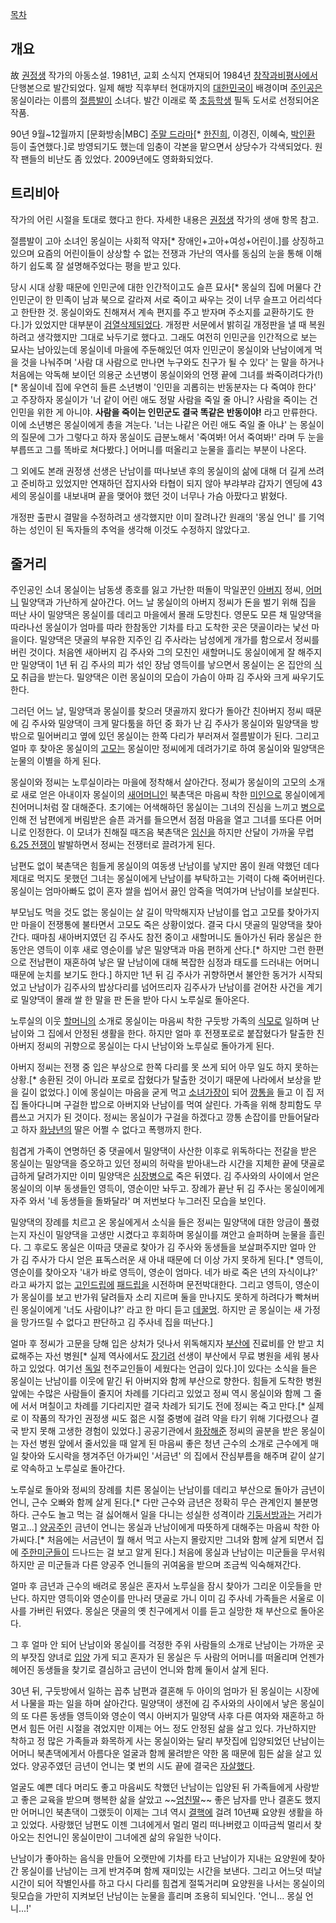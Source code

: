 [[목차]]

== 개요 ==
故 [[권정생]] 작가의 아동소설. 1981년, 교회 소식지 연재되어 1984년 [[창작과비평사]]에서 단행본으로 발간되었다. 일제 해방 직후부터 현대까지의 [[대한민국]]이 배경이며 [[주인공]]은 몽실이라는 이름의 [[절름발이]] 소녀다. 발간 이래로 쭉 [[초등학생]] 필독 도서로 선정되어온 작품.
  
90년 9월~12월까지 [문화방송|MBC] [[주말 드라마]][* [[한진희]], 이경진, 이혜숙, [[박인환]] 등이 출연했다.]로 방영되기도 했는데 임충이 각본을 맡으면서 상당수가 각색되었다. 원작 팬들의 비난도 좀 있었다. 2009년에도 영화화되었다.

== 트리비아 ==
작가의 어린 시절을 토대로 했다고 한다. 자세한 내용은 [[권정생]] 작가의 생애 항목 참고.

절름발이 고아 소녀인 몽실이는 사회적 약자[* 장애인+고아+여성+어린이.]를 상징하고 있으며 요즘의 어린이들이 상상할 수 없는 전쟁과 가난의 역사를 동심의 눈을 통해 이해하기 쉽도록 잘 설명해주었다는 평을 받고 있다.

당시 시대 상황 때문에 인민군에 대한 인간적이고도 슬픈 묘사[* 몽실의 집에 머물다 간 인민군이 한 민족이 남과 북으로 갈라져 서로 죽이고 싸우는 것이 너무 슬프고 어리석다고 한탄한 것. 몽실이와도 친해져서 계속 편지를 주고 받자며 주소지를 교환하기도 한다.]가 있었지만 대부분이 [[검열삭제]]되었다. 개정판 서문에서 밝히길 개정판을 낼 때 복원하려고 생각했지만 그대로 놔두기로 했다고. 그래도 여전히 인민군을 인간적으로 보는 묘사는 남아있는데 몽실이네 마을에 주둔해있던 여자 인민군이 몽실이와 난남이에게 먹을 것을 나눠주며 '사람 대 사람으로 만나면 누구와도 친구가 될 수 있다' 는 말을 하거나 처음에는 악독해 보이던 의용군 소년병이 몽실이와의 언쟁 끝에 그녀를 쏴죽이려다가(!)[* 몽실이네 집에 우연히 들른 소년병이 '인민을 괴롭히는 반동분자는 다 죽여야 한다' 고 주장하자 몽실이가 '너 같이 어린 애도 정말 사람을 죽일 줄 아니? 사람을 죽이는 건 인민을 위한 게 아니야. '''사람을 죽이는 인민군도 결국 똑같은 반동이야!'''{{{'}}} 라고 만류한다. 이에 소년병은 몽실이에게 총을 겨눈다. '너는 나같은 어린 애도 죽일 줄 아냐' 는 몽실이의 질문에 그가 그렇다고 하자 몽실이도 급분노해서 '죽여봐! 어서 죽여봐!' 라며 두 눈을 부릅뜨고 그를 똑바로 쳐다봤다.] 어머니를 떠올리고 눈물을 흘리는 부분이 나온다.

그 외에도 본래 권정생 선생은 난남이를 떠나보낸 후의 몽실이의 삶에 대해 더 길게 쓰려고 준비하고 있었지만 연재하던 잡지사와 타협이 되지 않아 부랴부랴 갑자기 엔딩에 43세의 몽실이를 내보내며 끝을 맺어야 했던 것이 너무나 가슴 아팠다고 밝혔다.

개정판 출판시 결말을 수정하려고 생각했지만 이미 잘려나간 원래의 '몽실 언니' 를 기억하는 성인이 된 독자들의 추억을 생각해 이것도 수정하지 않았다고.

== 줄거리 ==
주인공인 소녀 몽실이는 남동생 종호를 잃고 가난한 떠돌이 막일꾼인 [[아버지]] 정씨, [[어머니]] 밀양댁과 가난하게 살아간다. 어느 날 몽실이의 아버지 정씨가 돈을 벌기 위해 집을 떠난 사이 밀양댁은 몽실이를 데리고 마을에서 몰래 도망친다. 영문도 모른 채 밀양댁을 따라나선 몽실이가 엄마를 따라 한참동안 기차를 타고 도착한 곳은 댓골이라는 낯선 마을이다. 밀양댁은 댓골의 부유한 지주인 김 주사라는 남성에게 개가를 함으로서 정씨를 버린 것이다. 처음엔 새아버지 김 주사와 그의 모친인 새할머니도 몽실이에게 잘 해주지만 밀양댁이 1년 뒤 김 주사의 피가 섞인 장남 영득이를 낳으면서 몽실이는 온 집안의 [[식모]] 취급을 받는다. 밀양댁은 이런 몽실이의 모습이 가슴이 아파 김 주사와 크게 싸우기도 한다.

그러던 어느 날, 밀양댁과 몽실이를 찾으러 댓골까지 왔다가 돌아간 친아버지 정씨 때문에 김 주사와 밀양댁이 크게 말다툼을 하던 중 화가 난 김 주사가 몽실이와 밀양댁을 방 밖으로 밀어버리고 옆에 있던 몽실이는 한쪽 다리가 부러져서 절름발이가 된다. 그리고 얼마 후 찾아온 몽실이의 [[고모]]는 몽실이만 정씨에게 데려가기로 하여 몽실이와 밀양댁은 눈물의 이별을 하게 된다.

몽실이와 정씨는 노루실이라는 마을에 정착해서 살아간다. 정씨가 몽실이의 고모의 소개로 새로 얻은 아내이자 몽실이의 [[새어머니]]인 북촌댁은 마음씨 착한 [[미인]]으로 몽실이에게 친어머니처럼 잘 대해준다. 초기에는 어색해하던 몽실이는 그녀의 진심을 느끼고 [[병]]으로 인해 전 남편에게 버림받은 슬픈 과거를 들으면서 점점 마음을 열고 그녀를 또다른 어머니로 인정한다. 이 모녀가 친해질 때즈음 북촌댁은 [[임신]]을 하지만 산달이 가까울 무렵 [[6.25 전쟁]]이 발발하면서 정씨는 전쟁터로 끌려가게 된다.

남편도 없이 북촌댁은 힘들게 몽실이의 여동생 난남이를 낳지만 몸이 원래 약했던 데다 제대로 먹지도 못했던 그녀는 몽실이에게 난남이를 부탁하고는 기력이 다해 죽어버린다. 몽실이는 엄마아빠도 없이 혼자 쌀을 씹어서 끓인 암죽을 먹여가며 난남이를 보살핀다.

부모님도 먹을 것도 없는 몽실이는 살 길이 막막해지자 난남이를 업고 고모를 찾아가지만 마을이 전쟁통에 불타면서 고모도 죽은 상황이었다. 결국 다시 댓골의 밀양댁을 찾아간다. 때마침 새아버지였던 김 주사도 참전 중이고 새할머니도 돌아가신 뒤라 몽실은 한동안은 영득이 이후 새로 영순이를 낳은 밀양댁과 마음 편하게 산다.[* 하지만 그런 한편으로 전남편이 재혼하여 낳은 딸 난남이에 대해 복잡한 심정과 태도를 드러내는 어머니 때문에 눈치를 보기도 한다.] 하지만 1년 뒤 김 주사가 귀향하면서 불안한 동거가 시작되었고 난남이가 김주사의 밥상다리를 넘어뜨리자 김주사가 난남이를 걷어찬 사건을 계기로 밀양댁이 몰래 쌀 한 말을 판 돈을 받아 다시 노루실로 돌아온다.

노루실의 이웃 [[할머니]]의 소개로 몽실이는 마음씨 착한 구둣방 가족의 [[식모]]로 일하며 난남이와 그 집에서 안정된 생활을 한다. 하지만 얼마 후 전쟁포로로 붙잡혔다가 탈출한 친아버지 정씨의 귀향으로 몽실이는 다시 난남이와 노루실로 돌아가게 된다.

아버지 정씨는 전쟁 중 입은 부상으로 한쪽 다리를 못 쓰게 되어 아무 일도 하지 못하는 상황.[* 송환된 것이 아니라 포로로 잡혔다가 탈출한 것이기 때문에 나라에서 보상을 받을 길이 없었다.] 이에 몽실이는 마음을 굳게 먹고 [[소녀가장]]이 되어 [[깡통]]을 들고 이 집 저 집 돌아다니며 구걸한 밥으로 아버지와 난남이를 먹여 살린다. 가족을 위해 창피함도 무릅쓰고 거지가 된 것이다. 정씨는 몽실이가 구걸을 하겠다고 깡통 손잡이를 만들어달라고 하자 [[화냥년]]의 딸은 어쩔 수 없다고 폭행까지 한다.

힘겹게 가족이 연명하던 중 댓골에서 밀양댁이 사산한 이후로 위독하다는 전갈을 받은 몽실이는 밀양댁을 증오하고 있던 정씨의 허락을 받아내느라 시간을 지체한 끝에 댓골로 급하게 달려가지만 이미 밀양댁은 [[심장병]]으로 죽은 뒤였다. 김 주사와의 사이에서 얻은 몽실이의 이부 동생들인 영득이, 영순이만 놔두고. 장례가 끝난 뒤 김 주사는 몽실이에게 자주 와서 '네 동생들을 돌봐달라' 며 저번보다 누그러진 모습을 보인다.

밀양댁의 장례를 치르고 온 몽실에게서 소식을 들은 정씨는 밀양댁에 대한 앙금이 풀렸는지 자신이 밀양댁을 고생만 시켰다고 후회하며 몽실이를 껴안고 슬퍼하며 눈물을 흘린다. 그 후로도 몽실은 이따금 댓골로 찾아가 김 주사와 동생들을 보살펴주지만 얼마 안 가 김 주사가 다시 얻은 표독스러운 새 아내 때문에 더 이상 가지 못하게 된다.[* 영득이, 영순이를 찾아오자 '내가 바로 영득이, 영순이 엄마다. 네가 바로 죽은 년의 자식이냐?' 라고 싸가지 없는 [[고인드립]]에 [[패드립]]을 시전하며 문전박대한다. 그리고 영득이, 영순이가 몽실이를 보고 반가워 달려들자 소리 지르며 둘을 만나지도 못하게 하려다가 빡쳐버린 몽실이에게 '너도 사람이냐?' 라고 한 마디 듣고 [[데꿀멍]]. 하지만 곧 몽실이는 새 가정을 망가뜨릴 수 없다고 판단하고 김 주사네 집을 떠난다.]

얼마 후 정씨가 고문을 당해 입은 상처가 덧나서 위독해지자 [[부산광역시|부산]]에 진료비를 안 받고 치료해주는 자선 병원[* 실제 역사에서도 [[장기려]] 선생이 부산에서 무료 병원을 세워 봉사하고 있었다. 여기선 [[독일]] 천주교인들이 세웠다는 언급이 있다.]이 있다는 소식을 들은 몽실이는 난남이를 이웃에 맡긴 뒤 아버지와 함께 부산으로 향한다. 힘들게 도착한 병원 앞에는 수많은 사람들이 줄지어 차례를 기다리고 있었고 정씨 역시 몽실이와 함께 그 줄에 서서 며칠이고 차례를 기다리지만 결국 차례가 되기도 전에 정씨는 죽고 만다.[* 실제로 이 작품의 작가인 권정생 씨도 젊은 시절 중병에 걸려 약을 타기 위해 기다렸으나 결국 받지 못해 고생한 경험이 있었다.] 공공기관에서 [[화장]]해준 정씨의 골분을 받은 몽실이는 자선 병원 앞에서 줄서있을 때 알게 된 마음씨 좋은 청년 근수의 소개로 근수에게 매일 찾아와 도시락을 챙겨주던 아가씨인 '서금년' 의 집에서 잔심부름을 해주며 같이 살기로 약속하고 노루실로 돌아간다.

노루실로 돌아와 정씨의 장례를 치른 몽실이는 난남이를 데리고 부산으로 돌아가 금년이 언니, 근수 오빠와 함께 살게 된다.[* 다만 근수와 금년은 정확히 무슨 관계인지 불분명하다. 근수도 놀고 먹는 걸 싫어해서 일을 다니는 성실한 성격이라 [[기둥서방]]과는 거리가 멀고...] [[양공주]]인 금년이 언니는 몽실과 난남이에게 따뜻하게 대해주는 마음씨 착한 아가씨다.[* 처음에는 서금년이 뭘 해서 먹고 사는지 몰랐지만 그녀와 함께 살게 되면서 집에 [[주한미군]]들이 드나드는 걸 보고 알게 된다.] 처음에 몽실과 난남이는 미군들을 무서워하지만 곧 미군들과 다른 양공주 언니들의 귀여움을 받으며 조금씩 익숙해져간다.

얼마 후 금년과 근수의 배려로 몽실은 혼자서 노루실을 잠시 찾아가 그리운 이웃들을 만난다. 하지만 영득이와 영순이를 만나러 댓골로 가니 이미 김 주사네 가족들은 서울로 이사를 가버린 뒤였다. 몽실은 댓골의 옛 친구에게서 이를 듣고 실망한 채 부산으로 돌아온다.

그 후 얼마 안 되어 난남이와 몽실이를 걱정한 주위 사람들의 소개로 난남이는 가까운 곳의 부잣집 양녀로 [[입양]] 가게 되고 혼자가 된 몽실은 두 사람의 어머니를 떠올리며 언젠가 헤어진 동생들을 찾기로 결심하고 금년이 언니와 함께 둘이서 살게 된다.

30년 뒤, 구둣방에서 일하는 꼽추 남편과 결혼해 두 아이의 엄마가 된 몽실이는 시장에서 나물을 파는 일을 하며 살아간다. 밀양댁이 생전에 김 주사와의 사이에서 낳은 몽실이의 또 다른 동생들 영득이와 영순이 역시 아버지가 밀양댁 사후 다른 여자와 재혼하고 하면서 힘든 어린 시절을 겪었지만 이제는 어느 정도 안정된 삶을 살고 있다. 가난하지만 착하고 정 많은 가족들과 화목하게 사는 몽실이와는 달리 부잣집에 입양되었던 난남이는 어머니 북촌댁에게서 아름다운 얼굴과 함께 물려받은 약한 몸 때문에 힘든 삶을 살고 있었다. 양공주였던 금년이 언니는 몇 번의 시도 끝에 결국은 [[자살]]했다.

얼굴도 예쁜 데다 머리도 좋고 마음씨도 착했던 난남이는 입양된 뒤 가족들에게 사랑받고 좋은 교육을 받으며 행복한 삶을 살았고 ~~[[엄친딸]]~~ 좋은 남자를 만나 결혼도 했지만 어머니인 북촌댁이 그랬듯이 이제는 그녀 역시 [[결핵]]에 걸려 10년째 요양원 생활을 하고 있었다. 사랑했던 남편도 이젠 그녀에게서 멀리 멀리 떠나버렸고 이따금씩 멀리서 찾아오는 친언니인 몽실이만이 그녀에겐 삶의 유일한 낙이다.

난남이가 좋아하는 음식을 만들어 오랫만에 기차를 타고 난남이가 지내는 요양원에 찾아간 몽실이를 난남이는 크게 반겨주며 함께 재미있는 시간을 보낸다. 그리고 어느덧 떠날 시간이 되어 작별인사를 하고 다시 다리를 힘겹게 절뚝거리며 요양원을 나서는 몽실이의 뒷모습을 가만히 지켜보던 난남이는 눈물을 흘리며 조용히 되뇌인다. '언니... 몽실 언니...!'
